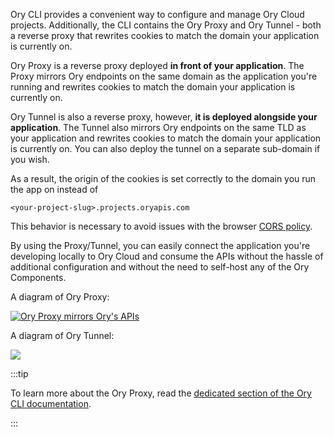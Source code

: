 Ory CLI provides a convenient way to configure and manage Ory Cloud projects. Additionally, the CLI contains the Ory Proxy and Ory
Tunnel - both a reverse proxy that rewrites cookies to match the domain your application is currently on.

Ory Proxy is a reverse proxy deployed **in front of your application**. The Proxy mirrors Ory endpoints on the same domain as the
application you're running and rewrites cookies to match the domain your application is currently on.

Ory Tunnel is also a reverse proxy, however, **it is deployed alongside your application**. The Tunnel also mirrors Ory endpoints
on the same TLD as your application and rewrites cookies to match the domain your application is currently on. You can also deploy
the tunnel on a separate sub-domain if you wish.

As a result, the origin of the cookies is set correctly to the domain you run the app on instead of <br />

```
<your-project-slug>.projects.oryapis.com
```

This behavior is necessary to avoid issues with the browser [CORS policy](https://developer.mozilla.org/en-US/docs/Web/HTTP/CORS).

By using the Proxy/Tunnel, you can easily connect the application you're developing locally to Ory Cloud and consume the APIs
without the hassle of additional configuration and without the need to self-host any of the Ory Components.

A diagram of Ory Proxy:

[![Ory Proxy mirrors Ory's APIs](https://mermaid.ink/img/pako:eNptkMFKxEAMhl8l5GIXdm1BT3MQWlxEEBxWL8JchjbaYqcZMlO0bPfdna71sGBOP-H7EpIj1twQKvwQ61t4OpgBUlVZJfwVSDaw293ND_tXaGP0Ks97rm3fcojqtiiKGXT2LBNo4e9p8-vqs-I6EZYANkJ-zTLlM5T6cYGvwpLCBf3vgpvzgjJ741Gg9H41ykU4UPA8BJr1OuaiWeEWHYmzXZNOOy6IwdiSI4MqxcbKp0EznBI3-sZG2jddZEH1bvtAW7Rj5JdpqFFFGekPuu9sepNbqdMP2FdlPQ)](https://mermaid-js.github.io/mermaid-live-editor/edit#pako:eNptkMFKxEAMhl8l5GIXdm1BT3MQWlxEEBxWL8JchjbaYqcZMlO0bPfdna71sGBOP-H7EpIj1twQKvwQ61t4OpgBUlVZJfwVSDaw293ND_tXaGP0Ks97rm3fcojqtiiKGXT2LBNo4e9p8-vqs-I6EZYANkJ-zTLlM5T6cYGvwpLCBf3vgpvzgjJ741Gg9H41ykU4UPA8BJr1OuaiWeEWHYmzXZNOOy6IwdiSI4MqxcbKp0EznBI3-sZG2jddZEH1bvtAW7Rj5JdpqFFFGekPuu9sepNbqdMP2FdlPQ)

A diagram of Ory Tunnel:

[![](https://mermaid.ink/img/pako:eNp1kEFrwzAMhf-K0GUptCSwnXwYJM0Yg42NrpeNXEyiLoHEMrLNKE3_-9y4sMumk_T09IHeCVvuCBV-ibY9PO8aA7HKrBL-diQr2Gzu58eHPfTeW5XnI7d67Nl5dVsUxQxVOqiyDw4CpbXpYkfOsnE0Q3kl_g-6W0Db5Ntmr3KEfTCGxtVV-puY5GkQYXGgPeQz1GlVXyA3Dsq3J7dAcI0TyaSHLr56uigN-p4malDFtqODDqNvsDHnaNXB8_vRtKi8BFpjsJ32VA86hjShOujRRdVq88n8O1M3eJaXFOeS6vkHGDFtdg)](https://mermaid.live/edit#pako:eNp1kEFrwzAMhf-K0GUptCSwnXwYJM0Yg42NrpeNXEyiLoHEMrLNKE3_-9y4sMumk_T09IHeCVvuCBV-ibY9PO8aA7HKrBL-diQr2Gzu58eHPfTeW5XnI7d67Nl5dVsUxQxVOqiyDw4CpbXpYkfOsnE0Q3kl_g-6W0Db5Ntmr3KEfTCGxtVV-puY5GkQYXGgPeQz1GlVXyA3Dsq3J7dAcI0TyaSHLr56uigN-p4malDFtqODDqNvsDHnaNXB8_vRtKi8BFpjsJ32VA86hjShOujRRdVq88n8O1M3eJaXFOeS6vkHGDFtdg)

:::tip

To learn more about the Ory Proxy, read the [dedicated section of the Ory CLI documentation](../../guides/cli/proxy-and-tunnel).

:::
